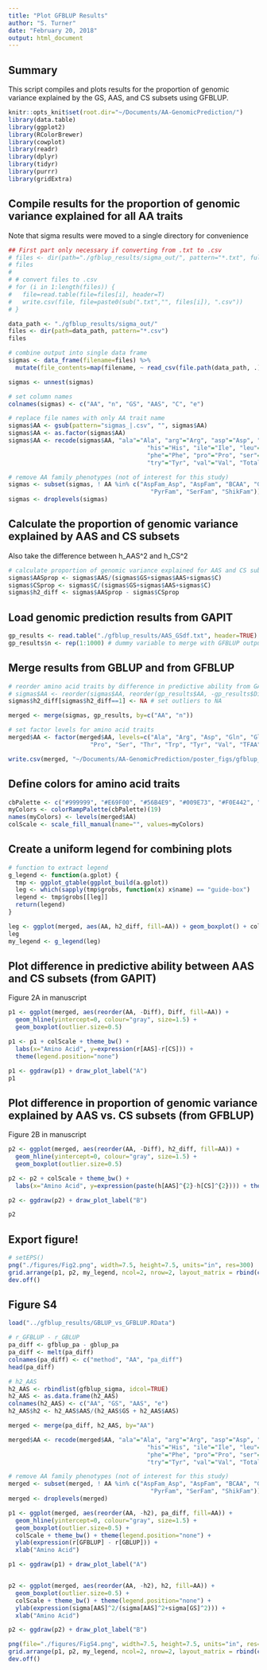 ```yaml
---
title: "Plot GFBLUP Results"
author: "S. Turner"
date: "February 20, 2018"
output: html_document
---
```

## Summary
This script compiles and plots results for the proportion of genomic variance explained by the GS, AAS, and CS subsets using GFBLUP. 

```r
knitr::opts_knit$set(root.dir="~/Documents/AA-GenomicPrediction/")
library(data.table)
library(ggplot2)
library(RColorBrewer)
library(cowplot)
library(readr)
library(dplyr)
library(tidyr)
library(purrr)
library(gridExtra)
```

## Compile results for the proportion of genomic variance explained for all AA traits
Note that sigma results were moved to a single directory for convenience

```r
## First part only necessary if converting from .txt to .csv
# files <- dir(path="./gfblup_results/sigma_out/", pattern="*.txt", full.names=TRUE)
# files
# 
# # convert files to .csv
# for (i in 1:length(files)) {
#   file=read.table(file=files[i], header=T)
#   write.csv(file, file=paste0(sub(".txt","", files[i]), ".csv"))
# }

data_path <- "./gfblup_results/sigma_out/"
files <- dir(path=data_path, pattern="*.csv")
files

# combine output into single data frame
sigmas <- data_frame(filename=files) %>%
  mutate(file_contents=map(filename, ~ read_csv(file.path(data_path, .))))

sigmas <- unnest(sigmas)

# set column names
colnames(sigmas) <- c("AA", "n", "GS", "AAS", "C", "e")

# replace file names with only AA trait name
sigmas$AA <- gsub(pattern="sigmas_|.csv", "", sigmas$AA)
sigmas$AA <- as.factor(sigmas$AA)
sigmas$AA <- recode(sigmas$AA, "ala"="Ala", "arg"="Arg", "asp"="Asp", "gln"="Gln", "glu"="Glu",
                                       "his"="His", "ile"="Ile", "leu"="Leu", "lys"="Lys", "met"="Met",
                                       "phe"="Phe", "pro"="Pro", "ser"="Ser", "thr"="Thr", "trp"="Trp",
                                       "try"="Tyr", "val"="Val", "Total"="TFAA")

# remove AA family phenotypes (not of interest for this study)
sigmas <- subset(sigmas, ! AA %in% c("AspFam_Asp", "AspFam", "BCAA", "GluFam", "GluFam_glu", 
                                        "PyrFam", "SerFam", "ShikFam"))
sigmas <- droplevels(sigmas)
```

## Calculate the proportion of genomic variance explained by AAS and CS subsets
Also take the difference between h_AAS^2 and h_CS^2
```r
# calculate proportion of genomic variance explained for AAS and CS subsets and difference
sigmas$AASprop <- sigmas$AAS/(sigmas$GS+sigmas$AAS+sigmas$C)
sigmas$CSprop <- sigmas$C/(sigmas$GS+sigmas$AAS+sigmas$C)
sigmas$h2_diff <- sigmas$AASprop - sigmas$CSprop
```

## Load genomic prediction results from GAPIT
```r
gp_results <- read.table("./gfblup_results/AAS_GSdf.txt", header=TRUE)
gp_results$n <- rep(1:1000) # dummy variable to merge with GFBLUP output
```

## Merge results from GBLUP and from GFBLUP
```r
# reorder amino acid traits by difference in predictive ability from GAPIT
# sigmas$AA <- reorder(sigmas$AA, reorder(gp_results$AA, -gp_results$Diff))
sigmas$h2_diff[sigmas$h2_diff==1] <- NA # set outliers to NA

merged <- merge(sigmas, gp_results, by=c("AA", "n"))

# set factor levels for amino acid traits
merged$AA <- factor(merged$AA, levels=c("Ala", "Arg", "Asp", "Gln", "Glu", "Gly", "His", "Ile", "Leu", "Lys", "Met", "Phe",
                       "Pro", "Ser", "Thr", "Trp", "Tyr", "Val", "TFAA"))

write.csv(merged, "~/Documents/AA-GenomicPrediction/poster_figs/gfblup_results.csv")
```

## Define colors for amino acid traits
```r
cbPalette <- c("#999999", "#E69F00", "#56B4E9", "#009E73", "#F0E442", "#0072B2", "#D55E00", "#CC79A7")
myColors <- colorRampPalette(cbPalette)(19)
names(myColors) <- levels(merged$AA)
colScale <- scale_fill_manual(name="", values=myColors)
```

## Create a uniform legend for combining plots
```r
# function to extract legend
g_legend <- function(a.gplot) {
  tmp <- ggplot_gtable(ggplot_build(a.gplot))
  leg <- which(sapply(tmp$grobs, function(x) x$name) == "guide-box")
  legend <- tmp$grobs[[leg]]
  return(legend)
}

leg <- ggplot(merged, aes(AA, h2_diff, fill=AA)) + geom_boxplot() + colScale + theme_bw()
leg
my_legend <- g_legend(leg)
```
## Plot difference in predictive ability between AAS and CS subsets (from GAPIT)
Figure 2A in manuscript

```r
p1 <- ggplot(merged, aes(reorder(AA, -Diff), Diff, fill=AA)) +
  geom_hline(yintercept=0, colour="gray", size=1.5) +
  geom_boxplot(outlier.size=0.5)

p1 <- p1 + colScale + theme_bw() +
  labs(x="Amino Acid", y=expression(r[AAS]-r[CS])) + 
  theme(legend.position="none") 

p1 <- ggdraw(p1) + draw_plot_label("A")
p1
```
## Plot difference in proportion of genomic variance explained by AAS vs. CS subsets (from GFBLUP)
Figure 2B in manuscript 

```r
p2 <- ggplot(merged, aes(reorder(AA, -Diff), h2_diff, fill=AA)) +
  geom_hline(yintercept=0, colour="gray", size=1.5) +
  geom_boxplot(outlier.size=0.5) 

p2 <- p2 + colScale + theme_bw() +
  labs(x="Amino Acid", y=expression(paste(h[AAS]^{2}-h[CS]^{2}))) + theme(legend.position="none")

p2 <- ggdraw(p2) + draw_plot_label("B")

p2
```

## Export figure!
```r
# setEPS()
png("./figures/Fig2.png", width=7.5, height=7.5, units="in", res=300)
grid.arrange(p1, p2, my_legend, ncol=2, nrow=2, layout_matrix = rbind(c(1,3), c(2,3)), widths=c(4,0.5))
dev.off()
```
## Figure S4
```r
load("../gfblup_results/GBLUP_vs_GFBLUP.RData")

# r_GFBLUP - r_GBLUP
pa_diff <- gfblup_pa - gblup_pa
pa_diff <- melt(pa_diff)
colnames(pa_diff) <- c("method", "AA", "pa_diff")
head(pa_diff)

# h2_AAS
h2_AAS <- rbindlist(gfblup_sigma, idcol=TRUE)
h2_AAS <- as.data.frame(h2_AAS)
colnames(h2_AAS) <- c("AA", "GS", "AAS", "e")
h2_AAS$h2 <- h2_AAS$AAS/(h2_AAS$GS + h2_AAS$AAS)

merged <- merge(pa_diff, h2_AAS, by="AA")

merged$AA <- recode(merged$AA, "ala"="Ala", "arg"="Arg", "asp"="Asp", "gln"="Gln", "glu"="Glu",
                                       "his"="His", "ile"="Ile", "leu"="Leu", "lys"="Lys", "met"="Met",
                                       "phe"="Phe", "pro"="Pro", "ser"="Ser", "thr"="Thr", "trp"="Trp",
                                       "try"="Tyr", "val"="Val", "Total"="TFAA")

# remove AA family phenotypes (not of interest for this study)
merged <- subset(merged, ! AA %in% c("AspFam_Asp", "AspFam", "BCAA", "GluFam", "GluFam_glu", 
                                        "PyrFam", "SerFam", "ShikFam"))
merged <- droplevels(merged)

p1 <- ggplot(merged, aes(reorder(AA, -h2), pa_diff, fill=AA)) +
  geom_hline(yintercept=0, colour="gray", size=1.5) +
  geom_boxplot(outlier.size=0.5) +
  colScale + theme_bw() + theme(legend.position="none") + 
  ylab(expression(r[GFBLUP] - r[GBLUP])) +
  xlab("Amino Acid")

p1 <- ggdraw(p1) + draw_plot_label("A")


p2 <- ggplot(merged, aes(reorder(AA, -h2), h2, fill=AA)) +
  geom_boxplot(outlier.size=0.5) +
  colScale + theme_bw() + theme(legend.position="none") +
  ylab(expression(sigma[AAS]^2/(sigma[AAS]^2+sigma[GS]^2))) +
  xlab("Amino Acid")

p2 <- ggdraw(p2) + draw_plot_label("B")

png(file="./figures/FigS4.png", width=7.5, height=7.5, units="in", res=300)
grid.arrange(p1, p2, my_legend, ncol=2, nrow=2, layout_matrix = rbind(c(1,3), c(2,3)), widths=c(4,0.5))
dev.off()
```
